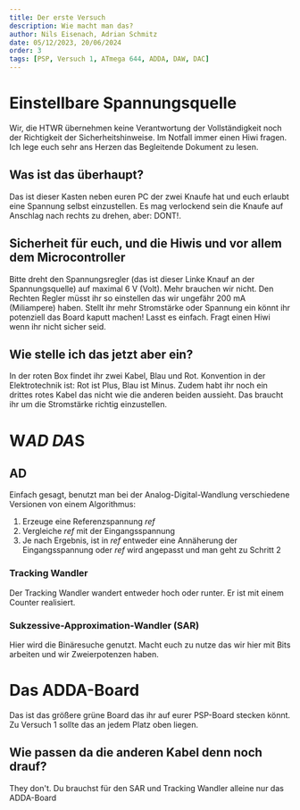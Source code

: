 ```yaml
---
title: Der erste Versuch
description: Wie macht man das?
author: Nils Eisenach, Adrian Schmitz
date: 05/12/2023, 20/06/2024
order: 3
tags: [PSP, Versuch 1, ATmega 644, ADDA, DAW, DAC]
---
```


# Einstellbare Spannungsquelle
Wir, die HTWR übernehmen keine Verantwortung der Vollständigkeit noch der Richtigkeit der Sicherheitshinweise. Im Notfall immer einen Hiwi fragen. Ich lege euch sehr ans Herzen das Begleitende Dokument zu lesen.

## Was ist das überhaupt?
Das ist dieser Kasten neben euren PC der zwei Knaufe hat und euch erlaubt eine Spannung selbst einzustellen. Es mag verlockend sein die Knaufe auf Anschlag nach rechts zu drehen, aber: DONT!.

## Sicherheit für euch, und die Hiwis und vor allem dem Microcontroller
Bitte dreht den Spannungsregler (das ist dieser Linke Knauf an der Spannungsquelle) auf maximal 6 V (Volt). Mehr brauchen wir nicht. Den Rechten Regler müsst ihr so einstellen das wir ungefähr 200 mA (Miliampere) haben. Stellt ihr mehr Stromstärke oder Spannung ein könnt ihr potenziell das Board kaputt machen! Lasst es einfach. Fragt einen Hiwi wenn ihr nicht sicher seid.

## Wie stelle ich das jetzt aber ein?
In der roten Box findet ihr zwei Kabel, Blau und Rot. Konvention in der Elektrotechnik ist: Rot ist Plus, Blau ist Minus. Zudem habt ihr noch ein drittes rotes Kabel das nicht wie die anderen beiden aussieht. Das braucht ihr um die Stromstärke richtig einzustellen.


# W***AD DA***S
## AD
Einfach gesagt, benutzt man bei der Analog-Digital-Wandlung verschiedene Versionen von einem Algorithmus:
1. Erzeuge eine Referenzspannung $ref$
2. Vergleiche $ref$ mit der Eingangsspannung
3. Je nach Ergebnis, ist in $ref$ entweder eine Annäherung der Eingangsspannung oder $ref$ wird angepasst und man geht zu Schritt 2

### Tracking Wandler
Der Tracking Wandler wandert entweder hoch oder runter. Er ist mit einem Counter realisiert.

### Sukzessive-Approximation-Wandler (SAR)
Hier wird die Binäresuche genutzt. Macht euch zu nutze das wir hier mit Bits arbeiten und wir Zweierpotenzen haben.

# Das ADDA-Board
Das ist das größere grüne Board das ihr auf eurer PSP-Board stecken könnt. Zu Versuch 1 sollte das an jedem Platz oben liegen.

## Wie passen da die anderen Kabel denn noch drauf?
They don't. Du brauchst für den SAR und Tracking Wandler alleine nur das ADDA-Board
